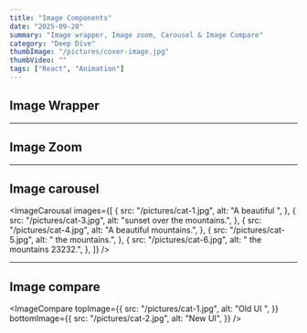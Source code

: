 ```yaml
---
title: "Image Components"
date: "2025-09-28"
summary: "Image wrapper, Image zoom, Carousel & Image Compare"
category: "Deep Dive"
thumbImage: "/pictures/cover-image.jpg"
thumbVideo: ""
tags: ["React", "Animation"]
---
```


## Image Wrapper

<ImageWrapper src="/pictures/cat-4.jpg" alt="cover-image" />

---

## Image Zoom

<ImageModal src="/pictures/cat-4.jpg" alt="cat-image" />

---

## Image carousel

<ImageCarousal
  images={[
    {
      src: "/pictures/cat-1.jpg",
      alt: "A beautiful ",
    },
    {
      src: "/pictures/cat-3.jpg",
      alt: "sunset over the mountains.",
    },
    {
      src: "/pictures/cat-4.jpg",
      alt: "A beautiful mountains.",
    },
    {
      src: "/pictures/cat-5.jpg",
      alt: " the mountains.",
    },
    {
      src: "/pictures/cat-6.jpg",
      alt: " the mountains 23232.",
    },
  ]}
/>

---

## Image compare

<ImageCompare
  topImage={{
    src: "/pictures/cat-1.jpg",
    alt: "Old UI ",
  }}
  bottomImage={{
    src: "/pictures/cat-2.jpg",
    alt: "New UI",
  }}
/>
